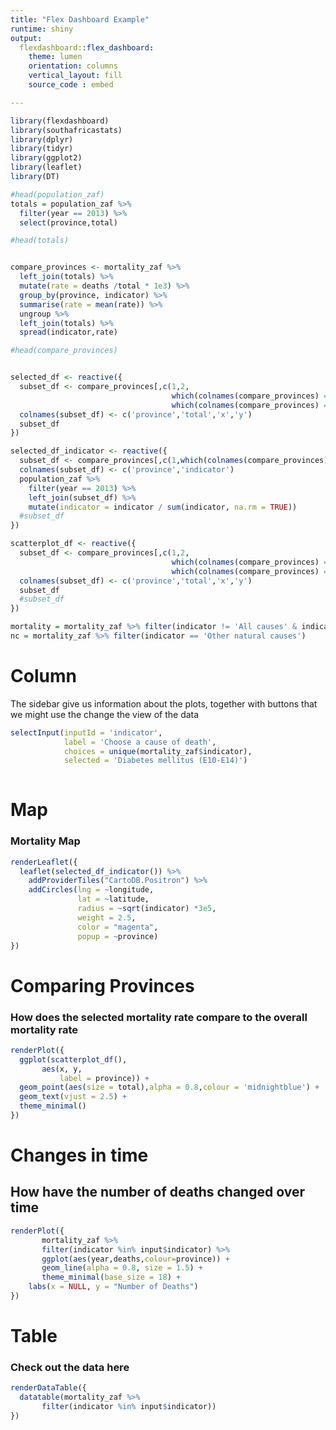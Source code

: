 ```yaml
---
title: "Flex Dashboard Example"
runtime: shiny
output: 
  flexdashboard::flex_dashboard:
    theme: lumen
    orientation: columns
    vertical_layout: fill
    source_code : embed

---
```


```r
library(flexdashboard)
library(southafricastats)
library(dplyr)
library(tidyr)
library(ggplot2)
library(leaflet)
library(DT)

#head(population_zaf)
totals = population_zaf %>%
  filter(year == 2013) %>%
  select(province,total)

#head(totals)


compare_provinces <- mortality_zaf %>% 
  left_join(totals) %>%
  mutate(rate = deaths /total * 1e3) %>%
  group_by(province, indicator) %>%
  summarise(rate = mean(rate)) %>%
  ungroup %>%
  left_join(totals) %>%
  spread(indicator,rate)

#head(compare_provinces)


selected_df <- reactive({
  subset_df <- compare_provinces[,c(1,2,
                                    which(colnames(compare_provinces) == input$x_axis),
                                    which(colnames(compare_provinces) == input$y_axis))]
  colnames(subset_df) <- c('province','total','x','y')
  subset_df
})

selected_df_indicator <- reactive({
  subset_df <- compare_provinces[,c(1,which(colnames(compare_provinces) == input$indicator))]
  colnames(subset_df) <- c('province','indicator')
  population_zaf %>%
    filter(year == 2013) %>%
    left_join(subset_df) %>%
    mutate(indicator = indicator / sum(indicator, na.rm = TRUE))
  #subset_df
})

scatterplot_df <- reactive({
  subset_df <- compare_provinces[,c(1,2,
                                    which(colnames(compare_provinces) == 'All causes'),
                                    which(colnames(compare_provinces) == input$indicator))]
  colnames(subset_df) <- c('province','total','x','y')
  subset_df
  #subset_df
})

mortality = mortality_zaf %>% filter(indicator != 'All causes' & indicator != 'Other natural causes')
nc = mortality_zaf %>% filter(indicator == 'Other natural causes')


```


Column {.sidebar}
====================================================

The sidebar give us information about the plots, together with buttons that we might use the change the view of the data



```r
selectInput(inputId = 'indicator',
            label = 'Choose a cause of death',
            choices = unique(mortality_zaf$indicator),
            selected = 'Diabetes mellitus (E10-E14)')
            

```


Map {data-icon="fa-map-marker"}
====================================================
### Mortality Map

```r
renderLeaflet({
  leaflet(selected_df_indicator()) %>%
    addProviderTiles("CartoDB.Positron") %>%
    addCircles(lng = ~longitude,
               lat = ~latitude,
               radius = ~sqrt(indicator) *3e5,
               weight = 2.5,
               color = "magenta",
               popup = ~province)
})
```

Comparing Provinces {data-icon="fa-list"}
============================================

### How does the selected mortality rate compare to the overall mortality rate


```r
renderPlot({
  ggplot(scatterplot_df(),
       aes(x, y,
           label = province)) + 
  geom_point(aes(size = total),alpha = 0.8,colour = 'midnightblue') +
  geom_text(vjust = 2.5) +
  theme_minimal()
})
```


Changes in time {data-icon='fa-area-chart'}
===========================================
## How have the number of deaths changed over time

```r
renderPlot({
       mortality_zaf %>%
       filter(indicator %in% input$indicator) %>%
       ggplot(aes(year,deaths,colour=province)) + 
       geom_line(alpha = 0.8, size = 1.5) +
       theme_minimal(base_size = 18) +
    labs(x = NULL, y = "Number of Deaths")
})
```


Table {data-icon='fa-table}
===========================
### Check out the data here

```r
renderDataTable({
  datatable(mortality_zaf %>%
       filter(indicator %in% input$indicator))
})
```


